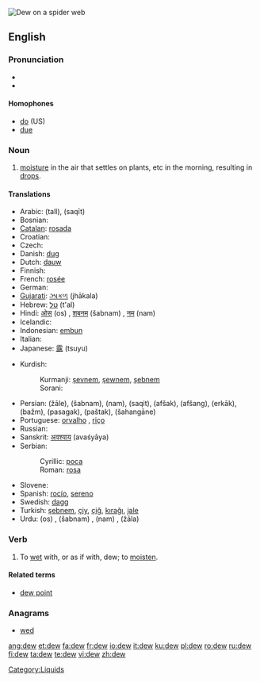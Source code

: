 [[Image:Water drops on spider web.jpg|thumb|right|Dew on a spider web]]
{{wikipedia}}
==English==

===Pronunciation===
*{{IPA|/djuː/}}
*{{audio|en-us-dew.ogg|Audio (US)}}

====Homophones====
*[[do]] (US)
*[[due]]

===Noun===
{{en-noun}}

# [[moisture]] in the air that settles on plants, etc in the morning, resulting in [[drop]]s.

====Translations====
{{top}}
* Arabic: {{Arab|[[طل|طَلّ]]}} (tall), {{Arab|[[سقيط|سَقيط]]}} (saqīt)
* Bosnian: {{t-|bs|rosa|f}}
* [[Catalan]]: [[rosada]]
* Croatian: {{t-|hr|rosa|f}}
* Czech: {{t-|cs|rosa|f}}
* Danish: [[dug#Danish|dug]] {{c}}
* Dutch: [[dauw]] {{m}}
* Finnish: {{t+|fi|kaste}}
* French: [[rosée]] {{f}}
* German: {{t+|de|Tau|m}}
* [[Gujarati]]: [[ઝાકળ]] (jhākala) {{f}}
* Hebrew: [[טל]] (t'al) {{m}}
* Hindi: [[ओस]] (os) {{f}}, [[शबनम]] (šabnam) {{f}}, [[नम]] (nam) {{f}}
* Icelandic: {{t-|is|dögg|f}}
* Indonesian: [[embun]]
* Italian: {{t-|it|rugiada}}
* Japanese: [[露]] (tsuyu)
{{mid}}
* Kurdish: 
*: Kurmanji: [[şevnem]], [[şewnem]], [[şebnem]]
*: Sorani: {{t|ku|شه‌ونم|tr=|sc=KUchar}}
* Persian: {{fa-Arab|[[ژاله]]}} (žāle), {{fa-Arab|[[شبنم]]}} (šabnam), {{fa-Arab|[[نم]]}} (nam), {{fa-Arab|[[سقیط]]}} (saqit), {{fa-Arab|[[افشک]]}} (afšak), {{fa-Arab|[[افشنگ]]}} (afšang), {{fa-Arab|[[ارکاک]]}} (erkāk), {{fa-Arab|[[بژم]]}} (bažm), {{fa-Arab|[[پسگک]]}} (pasagak), {{fa-Arab|[[پشتک]]}} (paštak), {{fa-Arab|[[شهنگانه]]}} (šahangāne)
* Portuguese: [[orvalho]] {{m}}, [[riço]] {{m}}
* Russian: {{t+|ru|роса|f|tr=rosá|sc=Cyrl}}
* Sanskrit: [[अवश्याय]] (avaśyāya)
* Serbian:
*: Cyrillic: [[роса#Serbian|роса]] {{f}}
*: Roman: [[rosa#Serbian|rosa]] {{f}}
* Slovene: {{t+|sl|rosa|f}}
* Spanish: [[rocío]], [[sereno]] {{m}}
* Swedish: [[dagg]] {{c}}
* Turkish: [[şebnem]], [[çiy]], [[çiğ]], [[kırağı]], [[jale]]
* Urdu: {{URchar|[[اوس]]}} (os) {{f}}, {{URchar|[[شبنم]]}} (šabnam) {{f}}, {{URchar|[[نم]]}} (nam) {{f}}, {{URchar|[[ژالہ]]}} (žāla) {{m}}
{{bottom}}

===Verb===
{{en-verb}}

# To [[wet]] with, or as if with, dew; to [[moisten]].

====Related terms====
*[[dew point]]

===Anagrams===
*[[wed]]

[[Category:Liquids]]

[[ang:dew]]
[[et:dew]]
[[fa:dew]]
[[fr:dew]]
[[io:dew]]
[[it:dew]]
[[ku:dew]]
[[pl:dew]]
[[ro:dew]]
[[ru:dew]]
[[fi:dew]]
[[ta:dew]]
[[te:dew]]
[[vi:dew]]
[[zh:dew]]